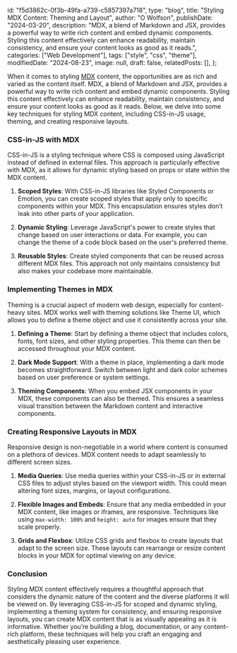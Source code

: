   id: "f5d3862c-0f3b-49fa-a739-c5857397a718",
  type: "blog",
  title: "Styling MDX Content: Theming and Layout",
  author: "O Wolfson",
  publishDate: "2024-03-20",
  description:
    "MDX, a blend of Markdown and JSX, provides a powerful way to write rich content and embed dynamic components. Styling this content effectively can enhance readability, maintain consistency, and ensure your content looks as good as it reads.",
  categories: ["Web Development"],
  tags: ["style", "css", "theme"],
  modifiedDate: "2024-08-23",
  image: null,
  draft: false,
  relatedPosts: [],
};

When it comes to styling [MDX](https://mdxjs.com/) content, the opportunities are as rich and varied as the content itself. MDX, a blend of Markdown and JSX, provides a powerful way to write rich content and embed dynamic components. Styling this content effectively can enhance readability, maintain consistency, and ensure your content looks as good as it reads. Below, we delve into some key techniques for styling MDX content, including CSS-in-JS usage, theming, and creating responsive layouts.

### CSS-in-JS with MDX

CSS-in-JS is a styling technique where CSS is composed using JavaScript instead of defined in external files. This approach is particularly effective with MDX, as it allows for dynamic styling based on props or state within the MDX content.

1. **Scoped Styles**: With CSS-in-JS libraries like Styled Components or Emotion, you can create scoped styles that apply only to specific components within your MDX. This encapsulation ensures styles don’t leak into other parts of your application.

2. **Dynamic Styling**: Leverage JavaScript's power to create styles that change based on user interactions or data. For example, you can change the theme of a code block based on the user's preferred theme.

3. **Reusable Styles**: Create styled components that can be reused across different MDX files. This approach not only maintains consistency but also makes your codebase more maintainable.

### Implementing Themes in MDX

Theming is a crucial aspect of modern web design, especially for content-heavy sites. MDX works well with theming solutions like Theme UI, which allows you to define a theme object and use it consistently across your site.

1. **Defining a Theme**: Start by defining a theme object that includes colors, fonts, font sizes, and other styling properties. This theme can then be accessed throughout your MDX content.

2. **Dark Mode Support**: With a theme in place, implementing a dark mode becomes straightforward. Switch between light and dark color schemes based on user preference or system settings.

3. **Theming Components**: When you embed JSX components in your MDX, these components can also be themed. This ensures a seamless visual transition between the Markdown content and interactive components.

### Creating Responsive Layouts in MDX

Responsive design is non-negotiable in a world where content is consumed on a plethora of devices. MDX content needs to adapt seamlessly to different screen sizes.

1. **Media Queries**: Use media queries within your CSS-in-JS or in external CSS files to adjust styles based on the viewport width. This could mean altering font sizes, margins, or layout configurations.

2. **Flexible Images and Embeds**: Ensure that any media embedded in your MDX content, like images or iframes, are responsive. Techniques like using `max-width: 100%` and `height: auto` for images ensure that they scale properly.

3. **Grids and Flexbox**: Utilize CSS grids and flexbox to create layouts that adapt to the screen size. These layouts can rearrange or resize content blocks in your MDX for optimal viewing on any device.

### Conclusion

Styling MDX content effectively requires a thoughtful approach that considers the dynamic nature of the content and the diverse platforms it will be viewed on. By leveraging CSS-in-JS for scoped and dynamic styling, implementing a theming system for consistency, and ensuring responsive layouts, you can create MDX content that is as visually appealing as it is informative. Whether you’re building a blog, documentation, or any content-rich platform, these techniques will help you craft an engaging and aesthetically pleasing user experience.
